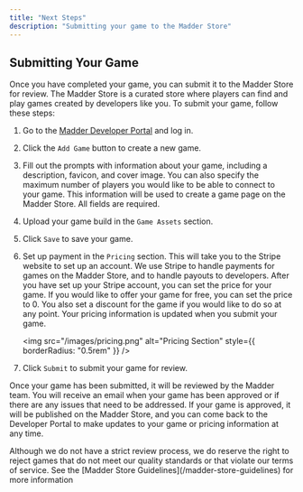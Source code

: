 ```yaml
---
title: "Next Steps"
description: "Submitting your game to the Madder Store"
---
```


## Submitting Your Game

Once you have completed your game, you can submit it to the Madder Store for review. The Madder Store is a curated store
where players can find and play games created by developers like you. To submit your game, follow these steps:

1. Go to the [Madder Developer Portal](https://developers.maddergames.com/) and log in.
2. Click the `Add Game` button to create a new game.
3. Fill out the prompts with information about your game, including a description, favicon, and cover image. You can also
   specify the maximum number of players you would like to be able to connect to your game. This information will be used
   to create a game page on the Madder Store. All fields are required.
4. Upload your game build in the `Game Assets` section.
5. Click `Save` to save your game.
6. Set up payment in the `Pricing` section. This will take you to the Stripe website to set up an account. We use Stripe
   to handle payments for games on the Madder Store, and to handle payouts to developers. After you have set up your Stripe
   account, you can set the price for your game. If you would like to offer your game for free, you can set the price to 0.
   You also set a discount for the game if you would like to do so at any point. Your pricing information is updated when
   you submit your game.

   <img
     src="/images/pricing.png"
     alt="Pricing Section"
     style={{ borderRadius: "0.5rem" }}
   />

7. Click `Submit` to submit your game for review.

Once your game has been submitted, it will be reviewed by the Madder team. You will receive an email when your game has
been approved or if there are any issues that need to be addressed. If your game is approved, it will be published on the
Madder Store, and you can come back to the Developer Portal to make updates to your game or pricing information at any time.

<Info>
  Although we do not have a strict review process, we do reserve the right to
  reject games that do not meet our quality standards or that violate our terms
  of service. See the [Madder Store Guidelines](/madder-store-guidelines) for
  more information
</Info>
